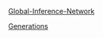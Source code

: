 [Global-Inference-Network](Infrastructure/Global-Inference-Network)

[Generations](Infrastructure/Generations)